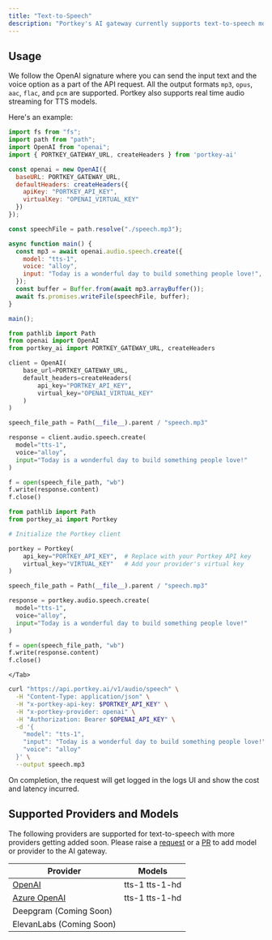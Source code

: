 ```yaml
---
title: "Text-to-Speech"
description: "Portkey's AI gateway currently supports text-to-speech models on `OpenAI` and `Azure OpenAI`."
---
```


## Usage

We follow the OpenAI signature where you can send the input text and the voice option as a part of the API request. All the output formats `mp3`, `opus`, `aac`, `flac`, and `pcm` are supported. Portkey also supports real time audio streaming for TTS models.

Here's an example:

<Tabs>
  <Tab title="OpenAI NodeJS">

```js
import fs from "fs";
import path from "path";
import OpenAI from "openai";
import { PORTKEY_GATEWAY_URL, createHeaders } from 'portkey-ai'

const openai = new OpenAI({
  baseURL: PORTKEY_GATEWAY_URL,
  defaultHeaders: createHeaders({
    apiKey: "PORTKEY_API_KEY",
    virtualKey: "OPENAI_VIRTUAL_KEY"
  })
});

const speechFile = path.resolve("./speech.mp3");

async function main() {
  const mp3 = await openai.audio.speech.create({
    model: "tts-1",
    voice: "alloy",
    input: "Today is a wonderful day to build something people love!",
  });
  const buffer = Buffer.from(await mp3.arrayBuffer());
  await fs.promises.writeFile(speechFile, buffer);
}

main();
```
  </Tab>
  <Tab title="OpenAI Python">

```py
from pathlib import Path
from openai import OpenAI
from portkey_ai import PORTKEY_GATEWAY_URL, createHeaders

client = OpenAI(
    base_url=PORTKEY_GATEWAY_URL,
    default_headers=createHeaders(
        api_key="PORTKEY_API_KEY",
        virtual_key="OPENAI_VIRTUAL_KEY"
    )
)

speech_file_path = Path(__file__).parent / "speech.mp3"

response = client.audio.speech.create(
  model="tts-1",
  voice="alloy",
  input="Today is a wonderful day to build something people love!"
)

f = open(speech_file_path, "wb")
f.write(response.content)
f.close()
```
  </Tab>

 <Tab title="Python SDK">

```python
from pathlib import Path
from portkey_ai import Portkey

# Initialize the Portkey client

portkey = Portkey(
    api_key="PORTKEY_API_KEY",  # Replace with your Portkey API key
    virtual_key="VIRTUAL_KEY"   # Add your provider's virtual key
)

speech_file_path = Path(__file__).parent / "speech.mp3"

response = portkey.audio.speech.create(
  model="tts-1",
  voice="alloy",
  input="Today is a wonderful day to build something people love!"
)

f = open(speech_file_path, "wb")
f.write(response.content)
f.close()
```
    </Tab>
<Tab title="REST API">

```sh
curl "https://api.portkey.ai/v1/audio/speech" \
  -H "Content-Type: application/json" \
  -H "x-portkey-api-key: $PORTKEY_API_KEY" \
  -H "x-portkey-provider: openai" \
  -H "Authorization: Bearer $OPENAI_API_KEY" \
  -d '{
    "model": "tts-1",
    "input": "Today is a wonderful day to build something people love!",
    "voice": "alloy"
  }' \
  --output speech.mp3
```
  </Tab>
</Tabs>

On completion, the request will get logged in the logs UI and show the cost and latency incurred.

## Supported Providers and Models

The following providers are supported for text-to-speech with more providers getting added soon. Please raise a [request](/docs/integrations/llms/suggest-a-new-integration) or a [PR](https://github.com/Portkey-AI/gateway/pulls) to add model or provider to the AI gateway.

| Provider                                 | Models         |
| ---------------------------------------- | -------------- |
| [OpenAI](/docs/integrations/llms/openai) | tts-1 tts-1-hd |
| [Azure OpenAI](/docs/integrations/llms/azure-openai) | tts-1 tts-1-hd |
| Deepgram (Coming Soon)                   |                |
| ElevanLabs (Coming Soon)                 |                |
